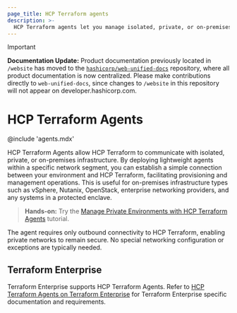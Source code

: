 ```yaml
---
page_title: HCP Terraform agents
description: >-
  HCP Terraform agents let you manage isolated, private, or on-premises infrastructure while keeping your network secure.
---
```


> [!IMPORTANT]  
> **Documentation Update:** Product documentation previously located in `/website` has moved to the [`hashicorp/web-unified-docs`](https://github.com/hashicorp/web-unified-docs) repository, where all product documentation is now centralized. Please make contributions directly to `web-unified-docs`, since changes to `/website` in this repository will not appear on developer.hashicorp.com.

# HCP Terraform Agents

@include 'agents.mdx'

HCP Terraform Agents allow HCP Terraform to communicate with isolated, private, or on-premises infrastructure. By deploying lightweight agents within a specific network segment, you can establish a simple connection between your environment and HCP Terraform, facilitating provisioning and management operations. This is useful for on-premises infrastructure types such as vSphere, Nutanix, OpenStack, enterprise networking providers, and any systems in a protected enclave.

> **Hands-on:** Try the [Manage Private Environments with HCP Terraform Agents](/terraform/tutorials/cloud/cloud-agents) tutorial.

The agent requires only outbound connectivity to HCP Terraform, enabling private networks to remain secure. No special networking configuration or exceptions are typically needed.

## Terraform Enterprise

Terraform Enterprise supports HCP Terraform Agents. Refer to
[HCP Terraform Agents on Terraform Enterprise](/terraform/enterprise/application-administration/agents-on-tfe) for Terraform Enterprise specific documentation and requirements.
